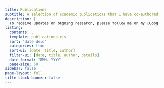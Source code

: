 ```yaml
---
title: Publications
subtitle: A selection of academic publications that I have co-authored
description: |
  To receive updates on ongoing research, please follow me on my [Google Scholar page](https://scholar.google.com/citations?user=DCJvywYAAAAJ) or subscribe to the [RSS feed](https://larssonjohan.com/posts/index.xml).
listing:
  contents: .
  template: publications.ejs
  sort: "date desc"
  categories: true
  sort-ui: [date, title, author]
  filter-ui: [date, title, author, details]
  date-format: "MMM. YYYY"
  page-size: 50
sidebar: false
page-layout: full
title-block-banner: false
---
```


